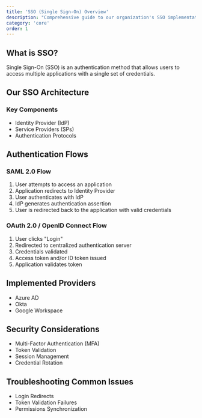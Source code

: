 ```yaml
---
title: 'SSO (Single Sign-On) Overview'
description: "Comprehensive guide to our organization's SSO implementation"
category: 'core'
order: 1
---
```


## What is SSO?

Single Sign-On (SSO) is an authentication method that allows users to access multiple applications with a single set of credentials.

## Our SSO Architecture

### Key Components

- Identity Provider (IdP)
- Service Providers (SPs)
- Authentication Protocols

## Authentication Flows

### SAML 2.0 Flow

1. User attempts to access an application
2. Application redirects to Identity Provider
3. User authenticates with IdP
4. IdP generates authentication assertion
5. User is redirected back to the application with valid credentials

### OAuth 2.0 / OpenID Connect Flow

1. User clicks "Login"
2. Redirected to centralized authentication server
3. Credentials validated
4. Access token and/or ID token issued
5. Application validates token

## Implemented Providers

- Azure AD
- Okta
- Google Workspace

## Security Considerations

- Multi-Factor Authentication (MFA)
- Token Validation
- Session Management
- Credential Rotation

## Troubleshooting Common Issues

- Login Redirects
- Token Validation Failures
- Permissions Synchronization

